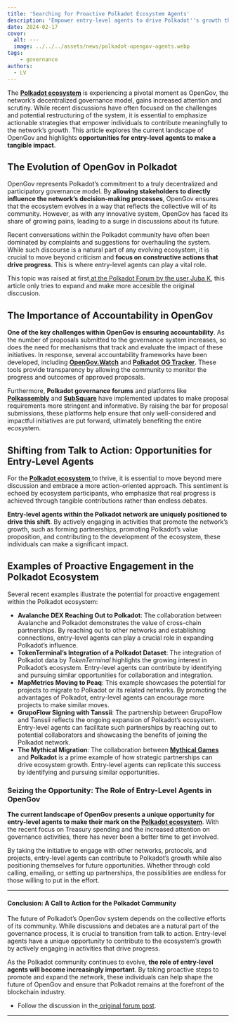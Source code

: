 ```yaml
---
title: 'Searching for Proactive Polkadot Ecosystem Agents'
description: 'Empower entry-level agents to drive Polkadot''s growth through proactive engagement and strategic partnerships in the evolving OpenGov ecosystem.'
date: 2024-02-17
cover:
  alt: ---
  image: ../../../assets/news/polkadot-opengov-agents.webp
tags: 
    - governance
authors:
  - LV
---
```

The [**Polkadot ecosystem**](https://dablock.com/ecosystem/) is experiencing a pivotal moment as OpenGov, the network’s decentralized governance model, gains increased attention and scrutiny. While recent discussions have often focused on the challenges and potential restructuring of the system, it is essential to emphasize actionable strategies that empower individuals to contribute meaningfully to the network’s growth. This article explores the current landscape of OpenGov and highlights **opportunities for entry-level agents to make a tangible impact**.

The Evolution of OpenGov in Polkadot
------------------------------------

OpenGov represents Polkadot’s commitment to a truly decentralized and participatory governance model. By **allowing stakeholders to directly influence the network’s decision-making processes**, OpenGov ensures that the ecosystem evolves in a way that reflects the collective will of its community. However, as with any innovative system, OpenGov has faced its share of growing pains, leading to a surge in discussions about its future.

Recent conversations within the Polkadot community have often been dominated by complaints and suggestions for overhauling the system. While such discourse is a natural part of any evolving ecosystem, it is crucial to move beyond criticism and **focus on constructive actions that drive progress**. This is where entry-level agents can play a vital role.

This topic was raised at first[ at the Polkadot Forum by the user Juba K](https://forum.polkadot.network/t/opengov-direction-for-entry-level-agents-get-up-and-get-moving/9340), this article only tries to expand and make more accesible the original disccusion.

The Importance of Accountability in OpenGov
-------------------------------------------

**One of the key challenges within OpenGov is ensuring accountability**. As the number of proposals submitted to the governance system increases, so does the need for mechanisms that track and evaluate the impact of these initiatives. In response, several accountability frameworks have been developed, including [**OpenGov.Watch**](https://dablock.com/ecosystem/opengov-watch/) and [**Polkadot** **OG Tracker**](https://dablock.com/ecosystem/og-tracker/). These tools provide transparency by allowing the community to monitor the progress and outcomes of approved proposals.

Furthermore, **Polkadot governance forums** and platforms like [**Polkassembly**](https://dablock.com/dapps/polkassembly/) and [**SubSquare**](https://dablock.com/dapps/subsquare/) have implemented updates to make proposal requirements more stringent and informative. By raising the bar for proposal submissions, these platforms help ensure that only well-considered and impactful initiatives are put forward, ultimately benefiting the entire ecosystem.

Shifting from Talk to Action: Opportunities for Entry-Level Agents
------------------------------------------------------------------

For the [**Polkadot ecosystem** ](https://dablock.com/ecosystem/)to thrive, it is essential to move beyond mere discussion and embrace a more action-oriented approach. This sentiment is echoed by ecosystem participants, who emphasize that real progress is achieved through tangible contributions rather than endless debates.

**Entry-level agents within the Polkadot network are uniquely positioned to drive this shift**. By actively engaging in activities that promote the network’s growth, such as forming partnerships, promoting Polkadot’s value proposition, and contributing to the development of the ecosystem, these individuals can make a significant impact.

Examples of Proactive Engagement in the Polkadot Ecosystem
----------------------------------------------------------

Several recent examples illustrate the potential for proactive engagement within the Polkadot ecosystem:

- **Avalanche DEX Reaching Out to Polkadot**: The collaboration between Avalanche and Polkadot demonstrates the value of cross-chain partnerships. By reaching out to other networks and establishing connections, entry-level agents can play a crucial role in expanding Polkadot’s influence.
- **TokenTerminal’s Integration of a Polkadot Dataset**: The integration of Polkadot data by *TokenTerminal* highlights the growing interest in Polkadot’s ecosystem. Entry-level agents can contribute by identifying and pursuing similar opportunities for collaboration and integration.
- **MapMetrics Moving to Peaq**: This example showcases the potential for projects to migrate to Polkadot or its related networks. By promoting the advantages of Polkadot, entry-level agents can encourage more projects to make similar moves.
- **GrupoFlow Signing with Tanssii**: The partnership between GrupoFlow and Tanssii reflects the ongoing expansion of Polkadot’s ecosystem. Entry-level agents can facilitate such partnerships by reaching out to potential collaborators and showcasing the benefits of joining the Polkadot network.
- **The Mythical Migration**: The collaboration between [**Mythical Games**](https://dablock.com/dapps/mythos-chain/) and **Polkadot** is a prime example of how strategic partnerships can drive ecosystem growth. Entry-level agents can replicate this success by identifying and pursuing similar opportunities.

### Seizing the Opportunity: The Role of Entry-Level Agents in OpenGov

**The current landscape of OpenGov presents a unique opportunity for entry-level agents to make their mark on the [Polkadot ecosystem](https://dablock.com/ecosystem/)**. With the recent focus on Treasury spending and the increased attention on governance activities, there has never been a better time to get involved.

By taking the initiative to engage with other networks, protocols, and projects, entry-level agents can contribute to Polkadot’s growth while also positioning themselves for future opportunities. Whether through cold calling, emailing, or setting up partnerships, the possibilities are endless for those willing to put in the effort.

- - - - - -

#### Conclusion: A Call to Action for the Polkadot Community

The future of Polkadot’s OpenGov system depends on the collective efforts of its community. While discussions and debates are a natural part of the governance process, it is crucial to transition from talk to action. Entry-level agents have a unique opportunity to contribute to the ecosystem’s growth by actively engaging in activities that drive progress.

As the Polkadot community continues to evolve, **the role of entry-level agents will become increasingly important**. By taking proactive steps to promote and expand the network, these individuals can help shape the future of OpenGov and ensure that Polkadot remains at the forefront of the blockchain industry.

- Follow the discussion in the[ original forum post](https://forum.polkadot.network/t/opengov-direction-for-entry-level-agents-get-up-and-get-moving/9340).

- - - - - -